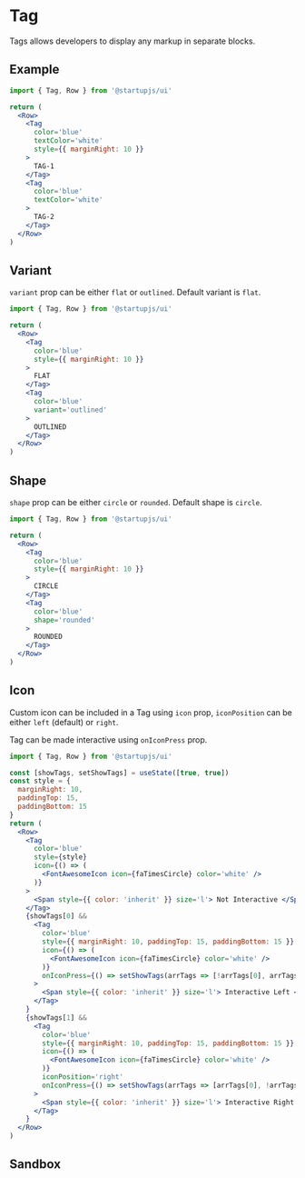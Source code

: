 
# Tag

Tags allows developers to display any markup in separate blocks.

## Example


```jsx
import { Tag, Row } from '@startupjs/ui'
```
```jsx example
return (
  <Row>
    <Tag
      color='blue'
      textColor='white'
      style={{ marginRight: 10 }}
    >
      TAG-1
    </Tag>
    <Tag
      color='blue'
      textColor='white'
    >
      TAG-2
    </Tag>
  </Row>
)
```

## Variant

`variant` prop can be either `flat` or `outlined`. Default variant is `flat`.

```jsx
import { Tag, Row } from '@startupjs/ui'
```
```jsx example
return (
  <Row>
    <Tag
      color='blue'
      style={{ marginRight: 10 }}
    >
      FLAT
    </Tag>
    <Tag
      color='blue'
      variant='outlined'
    >
      OUTLINED
    </Tag>
  </Row>
)
```


## Shape

`shape` prop can be either `circle` or `rounded`. Default shape is `circle`.

```jsx
import { Tag, Row } from '@startupjs/ui'
```
```jsx example
return (
  <Row>
    <Tag
      color='blue'
      style={{ marginRight: 10 }}
    >
      CIRCLE
    </Tag>
    <Tag
      color='blue'
      shape='rounded'
    >
      ROUNDED
    </Tag>
  </Row>
)
```

## Icon

Custom icon can be included in a Tag using `icon` prop, `iconPosition` can be either `left` (default) or `right`.

Tag can be made interactive using `onIconPress` prop.


```jsx
import { Tag, Row } from '@startupjs/ui'
```
```jsx example
const [showTags, setShowTags] = useState([true, true])
const style = {
  marginRight: 10,
  paddingTop: 15,
  paddingBottom: 15 
}
return (
  <Row>
    <Tag
      color='blue'
      style={style}
      icon={() => (
        <FontAwesomeIcon icon={faTimesCircle} color='white' />
      )}
    >
      <Span style={{ color: 'inherit' }} size='l'> Not Interactive </Span>
    </Tag>
    {showTags[0] &&
      <Tag
        color='blue'
        style={{ marginRight: 10, paddingTop: 15, paddingBottom: 15 }}
        icon={() => (
          <FontAwesomeIcon icon={faTimesCircle} color='white' />
        )}
        onIconPress={() => setShowTags(arrTags => [!arrTags[0], arrTags[1]])}
      >
        <Span style={{ color: 'inherit' }} size='l'> Interactive Left </Span>
      </Tag>
    }
    {showTags[1] &&
      <Tag
        color='blue'
        style={{ marginRight: 10, paddingTop: 15, paddingBottom: 15 }}
        icon={() => (
          <FontAwesomeIcon icon={faTimesCircle} color='white' />
        )}
        iconPosition='right'
        onIconPress={() => setShowTags(arrTags => [arrTags[0], !arrTags[1]])}
      >
        <Span style={{ color: 'inherit' }} size='l'> Interactive Right </Span>
      </Tag>
    }
  </Row>
)
```

## Sandbox

<Sandbox Component={Tag} />